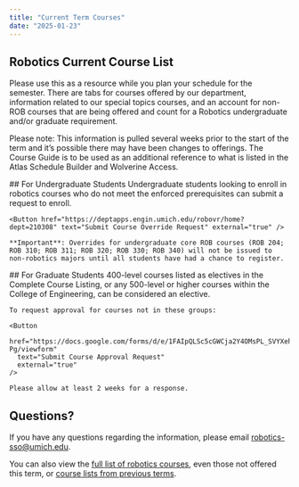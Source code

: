 ```yaml
---
title: "Current Term Courses"
date: "2025-01-23"
---
```


## Robotics Current Course List

<MaizeButton 
  href="https://docs.google.com/spreadsheets/d/1Ny6iqCIFH1gma03bm70DPT8qXLjYA4GLt1-K-PIZSy8/edit?usp=sharing" 
  text="View Fall 2025 Course Guide" 
  external="true"
  umlogin="true" 
/>

Please use this as a resource while you plan your schedule for the semester. There are tabs for courses offered by our department, information related to our special topics courses, and an account for non-ROB courses that are being offered and count for a Robotics undergraduate and/or graduate requirement.

Please note: This information is pulled several weeks prior to the start of the term and it’s possible there may have been changes to offerings. The Course Guide is to be used as an additional reference to what is listed in the Atlas Schedule Builder and Wolverine Access.

<TwoColumn>
  <div slot="left">
    ## For Undergraduate Students
    Undergraduate students looking to enroll in robotics courses who do not meet the enforced prerequisites can submit a request to enroll. 

    <Button href="https://deptapps.engin.umich.edu/robovr/home?dept=210308" text="Submit Course Override Request" external="true" />

    **Important**: Overrides for undergraduate core ROB courses (ROB 204; ROB 310; ROB 311; ROB 320; ROB 330; ROB 340) will not be issued to non-robotics majors until all students have had a chance to register.
  </div>

  <div slot="right">
    ## For Graduate Students
    400-level courses listed as electives in the Complete Course Listing, or any 500-level or higher courses within the College of Engineering, can be considered an elective.

    To request approval for courses not in these groups:

    <Button 
      href="https://docs.google.com/forms/d/e/1FAIpQLSc5cGWCja2Y4OMsPL_SVYXeh1EJKfAGS422duZ5S4cN_xT-Pg/viewform" 
      text="Submit Course Approval Request" 
      external="true"
    />

    Please allow at least 2 weeks for a response.
  </div>
</TwoColumn>

## Questions?

If you have any questions regarding the information, please email [robotics-sso@umich.edu](mailto:robotics-sso@umich.edu).

You can also view the [full list of robotics courses](https://robotics.umich.edu/academics/courses/complete-course-listing/), even those not offered this term, or [course lists from previous terms](https://robotics.umich.edu/academics/courses#past-course-offerings).
